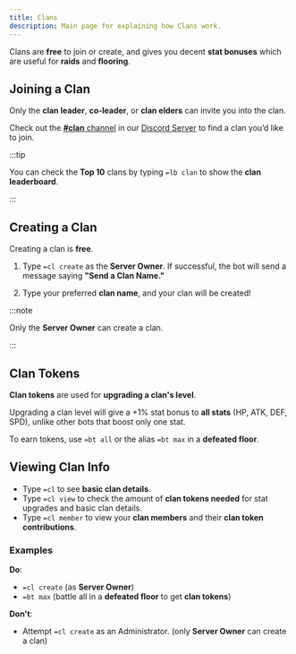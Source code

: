 ```yaml
---
title: Clans
description: Main page for explaining how Clans work.
---
```



Clans are **free** to join or create, and gives you decent **stat bonuses** which are useful for **raids** and **flooring**.

## Joining a Clan

Only the **clan leader**, **co-leader**, or **clan elders** can invite you into the clan. 

Check out the [**#clan** channel](https://discord.com/channels/807877426654740480/1399438535299305603) in our [Discord Server](https://discord.gg/Yvvnm39PpB/) to find a clan you’d like to join.

:::tip

You can check the **Top 10** clans by typing `=lb clan` to show the **clan leaderboard**.

:::

## Creating a Clan

Creating a clan is **free**. 

<Steps>

1. Type `=cl create` as the **Server Owner**. If successful, the bot will send a message saying **"Send a Clan Name."**

2. Type your preferred **clan name**, and your clan will be created!

</Steps>

:::note

Only the **Server Owner** can create a clan. 

:::

## Clan Tokens

**Clan tokens** are used for **upgrading a clan's level**. 

Upgrading a clan level will give a +1% stat bonus to **all stats** (HP, ATK, DEF, SPD), unlike other bots that boost only one stat. 

To earn tokens, use `=bt all` or the alias `=bt max` in a **defeated floor**.

## Viewing Clan Info

- Type `=cl` to see **basic clan details**.
- Type `=cl view` to check the amount of **clan tokens needed** for stat upgrades and basic clan details.
- Type `=cl member` to view your **clan members** and their **clan token contributions**.

### Examples

**Do**:
- `=cl create` (as **Server Owner**)
- `=bt max` (battle all in a **defeated floor** to get **clan tokens**)

**Don't**:
- Attempt `=cl create` as an Administrator. (only **Server Owner** can create a clan)
